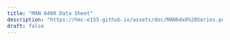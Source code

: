 ```yaml
---
title: "MAN 6400 Data Sheet"
description: "https://hmc-e155.github.io/assets/doc/MAN64x0%20Series.pdf"
draft: false
---
```

